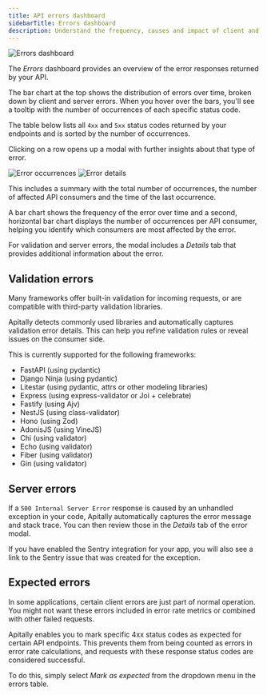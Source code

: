 ```yaml
---
title: API errors dashboard
sidebarTitle: Errors dashboard
description: Understand the frequency, causes and impact of client and server errors.
---
```


<img src="https://assets.apitally.io/docs/2025-07-08/errors.webp" alt="Errors dashboard" className="rounded-xl" />

The *Errors* dashboard provides an overview of the error responses returned by your API.

The bar chart at the top shows the distribution of errors over time, broken down by client and server errors.
When you hover over the bars, you'll see a tooltip with the number of occurrences of each specific status code.

The table below lists all `4xx` and `5xx` status codes returned by your endpoints and is sorted by the number of occurrences.

Clicking on a row opens up a modal with further insights about that type of error.

<div className="flex flex-row justify-between gap-4" style={{ margin: "-1rem 0" }}>
  <img src="https://assets.apitally.io/docs/2025-07-08/error-occurrences.webp" alt="Error occurrences" className="rounded" loading="lazy" />
  <img src="https://assets.apitally.io/docs/2025-07-08/error-details.webp" alt="Error details" className="rounded" loading="lazy" />
</div>

This includes a summary with the total number of occurrences, the number of affected API consumers and the time of the last occurrence.

A bar chart shows the frequency of the error over time and a second, horizontal bar chart displays the number of occurrences per API consumer, helping you identify which consumers are most affected by the error.

For validation and server errors, the modal includes a *Details* tab that provides additional information about the error.

## Validation errors

Many frameworks offer built-in validation for incoming requests, or are compatible with third-party validation libraries.

Apitally detects commonly used libraries and automatically captures validation error details.
This can help you refine validation rules or reveal issues on the consumer side.

This is currently supported for the following frameworks:

- FastAPI (using pydantic)
- Django Ninja (using pydantic)
- Litestar (using pydantic, attrs or other modeling libraries)
- Express (using express-validator or Joi + celebrate)
- Fastify (using Ajv)
- NestJS (using class-validator)
- Hono (using Zod)
- AdonisJS (using VineJS)
- Chi (using validator)
- Echo (using validator)
- Fiber (using validator)
- Gin (using validator)

## Server errors

If a `500 Internal Server Error` response is caused by an unhandled exception in your code, Apitally automatically captures the error message and stack trace.
You can then review those in the *Details* tab of the error modal.

If you have enabled the Sentry integration for your app, you will also see a link to the Sentry issue that was created for the exception.

## Expected errors

In some applications, certain client errors are just part of normal operation.
You might not want these errors included in error rate metrics or combined with other failed requests.

Apitally enables you to mark specific 4xx status codes as expected for certain API endpoints.
This prevents them from being counted as errors in error rate calculations, and requests with these response status codes are considered successful.

To do this, simply select *Mark as expected* from the dropdown menu in the errors table.
